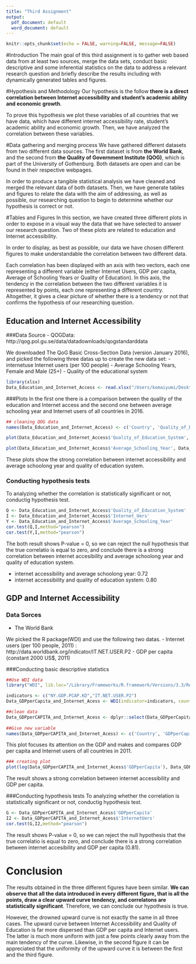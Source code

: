 ```yaml
---
title: "Third Assignment"
output:
  pdf_document: default
  word_document: default
---
```


```r
knitr::opts_chunk$set(echo = FALSE, warning=FALSE, message=FALSE)
```

#Introduction
The main goal of this third assignment is to gather web based data from at least two sources, merge the data sets, conduct basic descriptive and some inferential statistics on the data to address a relevant research question and briefly describe the results including with dynamically generated tables and figures. 

#Hypothesis and Methodology
Our hypothesis is the follow **there is a direct correlation between Internet accessibility and student's academic ability and economic growth**. 

To prove this hypothesis we plot these variables of all countries that we have data, which have different internet accessibility rate, student's academic ability and economic growth. Then, we have analyzed the correlation between these variables.

#Data gathering and merging process
We have gathered different datasets from two different data sources. The first dataset is from **the World Bank**, and the second from **the Quality of Government Institute (QOG)**, which is part of the University of Gothenburg. Both datasets are open and can be found in their respective webpages.

In order to produce a tangible statistical analysis we have cleaned and merged the relevant data of both datasets. Then, we have generate tables and figures to relate the data with the aim of addressing, as well as possible, our researching question to begin to determine whether our hypothesis is correct or not.

#Tables and Figures 
In this section, we have created three different plots in order to expose in a visual way the data that we have selected to answer our research question. Two of these plots are related to education and Internet accessibility. 

In order to display, as best as possible, our data we have chosen different figures to make understandable the correlation between two different data. 

Each correlation has been displayed with an axis with two vectors, each one representing a different variable (either Internet Users, GDP per capita, Average of Schooling Years or Quality of Education). In this axis, the tendency in the correlation between the two different variables it is represented by points, each one representing a different country. Altogether, it gives a clear picture of whether there is a tendency or not that confirms the hypothesis of our researching question.  


## Education and Internet Accessibility

###Data Source
- QOGData: http://qog.pol.gu.se/data/datadownloads/qogstandarddata

We downloaded The QoG Basic Cross-Section Data (version January 2016), and picked the following three datas up to create the new data set:
 - internetuse Internet users (per 100 people)
 - Average Schooling Years, Female and Male (25+)
 - Quality of the educational system

```r
library(xlsx)
Data_Education_and_Internet_Access <- read.xlsx("/Users/komaiyumi/Desktop/Social Sicence/third_repo/Education and Internet.xlsx",1)
```

###Plots
In the first one there is a comparison between the quality of the education and Internet access and the second one between average schooling year and Internet users of all countries in 2016.

```r
## cleaning QOG data
names(Data_Education_and_Internet_Access) <- c('Country', 'Quality_of_Education_System', 'Average_Schooling_Year','Internet_Uers')

plot(Data_Education_and_Internet_Access$'Quality_of_Education_System', Data_Education_and_Internet_Access$'Internet_Uers', xlab='Quality of education',ylab='Internet Accessibility')

plot(Data_Education_and_Internet_Access$'Average_Schooling_Year', Data_Education_and_Internet_Access$'Internet_Uers', xlab='Average Schooling Year',ylab='Internet Accessibility')
```

These plots show the strong correlation between internet accessibility and average schoolong year and quality of education system.

### Conducting hypothesis tests
To analyzing whether the correlation is statistically significant or not, conductig hypothesis test.
```r
Q <- Data_Education_and_Internet_Access$'Quality_of_Education_System'
I <- Data_Education_and_Internet_Access$'Internet_Uers'
Y <- Data_Education_and_Internet_Access$'Average_Schooling_Year'
cor.test(Q,I,method="pearson")
cor.test(Y,I,method="pearson")
```
The both result shows P-value = 0, so we can reject the null hypothesis that the true correlatio is equal to zero, and conclude there is a strong correlation between internet accesibility and average schoolong year and quality of education system.

- internet accessibility and average schoolong year: 0.72
- internet accessibility and quality of education system: 0.80

## GDP and Internet Accessibility

### Data Sorces
- The World Bank

We picked the R package(WDI) and use the following two datas.
 - Internet users (per 100 people, 2011) :
http://data.worldbank.org/indicator/IT.NET.USER.P2
 - GDP per capita (constant 2000 US$, 2011)

###Conducting basic descriptive statistics
```r
##Use WDI data
library("WDI", lib.loc="/Library/Frameworks/R.framework/Versions/3.3/Resources/library")

indicators <- c("NY.GDP.PCAP.KD","IT.NET.USER.P2")
Data_GDPperCapita_and_Internet_Acess <- WDI(indicator=indicators, country = 'all', start = 2011, end = 2011, extra=FALSE)

##clean data
Data_GDPperCAPITA_and_Internet_Acess <- dplyr::select(Data_GDPperCapita_and_Internet_Acess,country,NY.GDP.PCAP.KD, IT.NET.USER.P2)
　
##Give new variable
names(Data_GDPperCAPITA_and_Internet_Acess) <- c('Country', 'GDPperCapita', 'InternetUers')

```

This plot focuses its attention on the GDP and makes and compares GDP per capita and Internet users of all countries in 2011.

```r
### creating plot
plot(log(Data_GDPperCAPITA_and_Internet_Acess$'GDPperCapita'), Data_GDPperCAPITA_and_Internet_Acess$'InternetUers',xlab='Internet Users',ylab='GDP per Capita')
```

The result shows a strong correlation between internet accessibility and GDP per capita.

###Conducting hypothesis tests
To analyzing whether the correlation is statistically significant or not, conductig hypothesis test.

```r
G <- Data_GDPperCAPITA_and_Internet_Acess$'GDPperCapita'
I2 <- Data_GDPperCAPITA_and_Internet_Acess$'InternetUers'
cor.test(G,I2,method="pearson")
```

The result shows P-value = 0, so we can reject the null hypothesis that the true correlatio is equal to zero, and conclude there is a strong correlation between internet accesibility and GDP per capita (0.81).

# Conclusion
The results obtained in the three different figures have been similar. **We can observe that all the data introduced in every different figure, that is all the points, draw a clear upward curve tendency, and correlatons are statistically significant**. Therefore, we can conclude our hypothesis is true.

However, the drowned upward curve is not exactly the same in all three cases. The upward curve between Internet Accessibility and Quality of Education is far more dispersed than GDP per capita and Internet users. The latter is much more uniform with just a few points clearly away from the main tendency of the curve.
Likewise, in the second figure it can be appreciated that the uniformity of the upward curve it is between the first and the third figure.